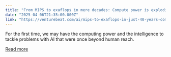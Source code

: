 ```yaml
---
title: "From MIPS to exaflops in mere decades: Compute power is exploding, and it will transform AI"
date: "2025-04-06T21:35:00.000Z"
link: "https://venturebeat.com/ai/mips-to-exaflops-in-just-40-years-compute-power-is-exploding-and-it-will-transform-ai/"
---
```


For the first time, we may have the computing power and the intelligence to tackle problems with AI that were once beyond human reach.

[Read more](https://venturebeat.com/ai/mips-to-exaflops-in-just-40-years-compute-power-is-exploding-and-it-will-transform-ai/)
